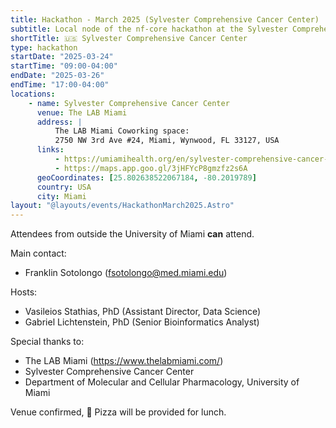 ```yaml
---
title: Hackathon - March 2025 (Sylvester Comprehensive Cancer Center)
subtitle: Local node of the nf-core hackathon at the Sylvester Comprehensive Cancer Center
shortTitle: 🇺🇸 Sylvester Comprehensive Cancer Center
type: hackathon
startDate: "2025-03-24"
startTime: "09:00-04:00"
endDate: "2025-03-26"
endTime: "17:00-04:00"
locations:
    - name: Sylvester Comprehensive Cancer Center
      venue: The LAB Miami
      address: |
          The LAB Miami Coworking space:
          2750 NW 3rd Ave #24, Miami, Wynwood, FL 33127, USA
      links:
          - https://umiamihealth.org/en/sylvester-comprehensive-cancer-center
          - https://maps.app.goo.gl/3jHFYcP8gmzfz2s6A
      geoCoordinates: [25.802638522067184, -80.2019789]
      country: USA
      city: Miami
layout: "@layouts/events/HackathonMarch2025.Astro"
---
```


Attendees from outside the University of Miami **can** attend.

Main contact:

- Franklin Sotolongo ([fsotolongo@med.miami.edu](mailto:fsotolongo@med.miami.edu))

Hosts:

- Vasileios Stathias, PhD (Assistant Director, Data Science)
- Gabriel Lichtenstein, PhD (Senior Bioinformatics Analyst)

Special thanks to:

- The LAB Miami (https://www.thelabmiami.com/)
- Sylvester Comprehensive Cancer Center
- Department of Molecular and Cellular Pharmacology, University of Miami

Venue confirmed, 🍕 Pizza will be provided for lunch.
